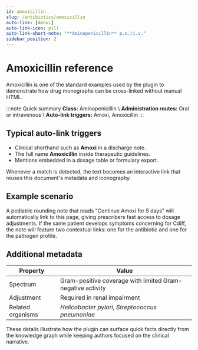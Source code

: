 ```yaml
---
id: amoxicillin
slug: /antibiotics/amoxicillin
auto-link: [Amoxi]
auto-link-icon: pill
auto-link-short-note: "**Aminopenicillin** p.o./i.v."
sidebar_position: 2
---
```


# Amoxicillin reference

Amoxicillin is one of the standard examples used by the plugin to demonstrate
how drug monographs can be cross-linked without manual HTML.

:::note Quick summary
**Class:** Aminopenicillin  \\
**Administration routes:** Oral or intravenous  \\
**Auto-link triggers:** Amoxi, Amoxicillin
:::

## Typical auto-link triggers

- Clinical shorthand such as **Amoxi** in a discharge note.
- The full name **Amoxicillin** inside therapeutic guidelines.
- Mentions embedded in a dosage table or formulary export.

Whenever a match is detected, the text becomes an interactive link that reuses
this document's metadata and iconography.

## Example scenario

A pediatric rounding note that reads "Continue Amoxi for 5 days" will automatically
link to this page, giving prescribers fast access to dosage adjustments.
If the same patient develops symptoms concerning for Cdiff, the note will
feature two contextual links: one for the antibiotic and one for the pathogen profile.

## Additional metadata

| Property | Value |
| --- | --- |
| Spectrum | Gram-positive coverage with limited Gram-negative activity |
| Adjustment | Required in renal impairment |
| Related organisms | *Helicobacter pylori*, *Streptococcus pneumoniae* |

These details illustrate how the plugin can surface quick facts directly from the
knowledge graph while keeping authors focused on the clinical narrative.
